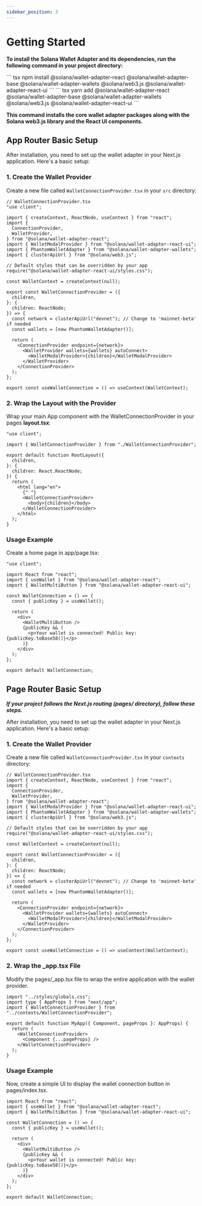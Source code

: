 ```yaml
---
sidebar_position: 3
---
```



# Getting Started

**To install the Solana Wallet Adapter and its dependencies, run the following command in your project directory:**


<Tabs>

  <TabItem value="npm" label="Npm" default>
    ``` tsx
  npm install @solana/wallet-adapter-react @solana/wallet-adapter-base @solana/wallet-adapter-wallets @solana/web3.js @solana/wallet-adapter-react-ui
    ```
  </TabItem>  <TabItem value="yarn" label="Yarn" default>
    ``` tsx
 yarn add @solana/wallet-adapter-react @solana/wallet-adapter-base @solana/wallet-adapter-wallets @solana/web3.js @solana/wallet-adapter-react-ui
    ```
  </TabItem>

</Tabs>

**This command installs the core wallet adapter packages along with the Solana web3.js library and the React UI components.**




## App Router Basic Setup

After installation, you need to set up the wallet adapter in your Next.js application. Here's a basic setup:

### 1. Create the Wallet Provider

Create a new file called `WalletConnectionProvider.tsx` in your `src` directory:

```tsx
// WalletConnectionProvider.tsx
"use client"; 

import { createContext, ReactNode, useContext } from "react";
import {
  ConnectionProvider,
  WalletProvider,
} from "@solana/wallet-adapter-react";
import { WalletModalProvider } from "@solana/wallet-adapter-react-ui";
import { PhantomWalletAdapter } from "@solana/wallet-adapter-wallets";
import { clusterApiUrl } from "@solana/web3.js";

// Default styles that can be overridden by your app
require("@solana/wallet-adapter-react-ui/styles.css");

const WalletContext = createContext(null);

export const WalletConnectionProvider = ({
  children,
}: {
  children: ReactNode;
}) => {
  const network = clusterApiUrl("devnet"); // Change to 'mainnet-beta' if needed
  const wallets = [new PhantomWalletAdapter()];

  return (
    <ConnectionProvider endpoint={network}>
      <WalletProvider wallets={wallets} autoConnect>
        <WalletModalProvider>{children}</WalletModalProvider>
      </WalletProvider>
    </ConnectionProvider>
  );
};

export const useWalletConnection = () => useContext(WalletContext);
```



### 2. Wrap the Layout with the Provider

Wrap your main App component with the WalletConnectionProvider in your pages **layout.tsx**:

```tsx
"use client"; 

import { WalletConnectionProvider } from "./WalletConnectionProvider";

export default function RootLayout({
  children,
}: {
  children: React.ReactNode;
}) {
  return (
    <html lang="en">
      {" "}
      <WalletConnectionProvider>
        <body>{children}</body>
      </WalletConnectionProvider>
    </html>
  );
}
```

### Usage Example

Create a home page in app/page.tsx:


```tsx
"use client"; 

import React from "react";
import { useWallet } from "@solana/wallet-adapter-react";
import { WalletMultiButton } from "@solana/wallet-adapter-react-ui";

const WalletConnection = () => {
  const { publicKey } = useWallet();

  return (
    <div>
      <WalletMultiButton />
      {publicKey && (
        <p>Your wallet is connected! Public key: {publicKey.toBase58()}</p>
      )}
    </div>
  );
};

export default WalletConnection;
```

## Page Router Basic Setup

***If your project follows the Next.js routing (pages/ directory), follow these steps.***

After installation, you need to set up the wallet adapter in your Next.js application. Here's a basic setup:

### 1. Create the Wallet Provider

Create a new file called `WalletConnectionProvider.tsx` in your `contexts` directory:

```tsx
// WalletConnectionProvider.tsx
import { createContext, ReactNode, useContext } from "react";
import {
  ConnectionProvider,
  WalletProvider,
} from "@solana/wallet-adapter-react";
import { WalletModalProvider } from "@solana/wallet-adapter-react-ui";
import { PhantomWalletAdapter } from "@solana/wallet-adapter-wallets";
import { clusterApiUrl } from "@solana/web3.js";

// Default styles that can be overridden by your app
require("@solana/wallet-adapter-react-ui/styles.css");

const WalletContext = createContext(null);

export const WalletConnectionProvider = ({
  children,
}: {
  children: ReactNode;
}) => {
  const network = clusterApiUrl("devnet"); // Change to 'mainnet-beta' if needed
  const wallets = [new PhantomWalletAdapter()];

  return (
    <ConnectionProvider endpoint={network}>
      <WalletProvider wallets={wallets} autoConnect>
        <WalletModalProvider>{children}</WalletModalProvider>
      </WalletProvider>
    </ConnectionProvider>
  );
};

export const useWalletConnection = () => useContext(WalletContext);
```



### 2. Wrap the _app.tsx File

Modify the pages/_app.tsx file to wrap the entire application with the wallet provider.

```tsx
import "../styles/globals.css";
import type { AppProps } from "next/app";
import { WalletConnectionProvider } from "../contexts/WalletConnectionProvider";

export default function MyApp({ Component, pageProps }: AppProps) {
  return (
    <WalletConnectionProvider>
      <Component {...pageProps} />
    </WalletConnectionProvider>
  );
}
```

### Usage Example

Now, create a simple UI to display the wallet connection button in pages/index.tsx.


```tsx
import React from "react";
import { useWallet } from "@solana/wallet-adapter-react";
import { WalletMultiButton } from "@solana/wallet-adapter-react-ui";

const WalletConnection = () => {
  const { publicKey } = useWallet();

  return (
    <div>
      <WalletMultiButton />
      {publicKey && (
        <p>Your wallet is connected! Public key: {publicKey.toBase58()}</p>
      )}
    </div>
  );
};

export default WalletConnection;
```
 


